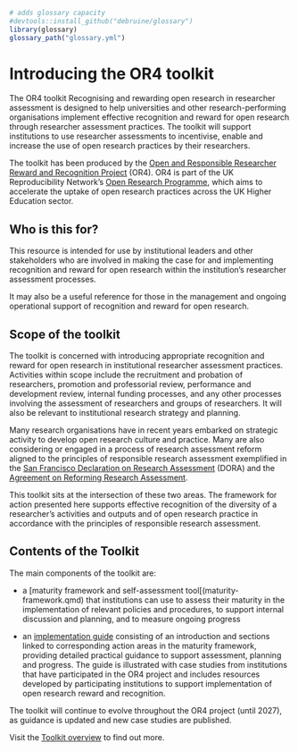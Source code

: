 ```r
# adds glossary capacity
#devtools::install_github("debruine/glossary")
library(glossary)
glossary_path("glossary.yml")
```


# Introducing the OR4 toolkit 
The OR4 toolkit Recognising and rewarding open research in researcher assessment is designed to help universities and other research-performing organisations implement effective recognition and reward for open research through researcher assessment practices. The toolkit will support institutions to use researcher assessments to incentivise, enable and increase the use of open research practices by their researchers. 

The toolkit has been produced by the [Open and Responsible Researcher Reward and Recognition Project](about.qmd) (OR4).  OR4 is part of the UK Reproducibility Network’s [Open Research Programme](https://www.ukrn.org/open-research-programme/), which aims to accelerate the uptake of open research practices across the UK Higher Education sector.  

## Who is this for? 

This resource is intended for use by institutional leaders and other stakeholders who are involved in making the case for and implementing recognition and reward for open research within the institution's researcher assessment processes. 

It may also be a useful reference for those in the management and ongoing operational support of recognition and reward for open research. 

## Scope of the toolkit 

The toolkit is concerned with introducing appropriate recognition and reward for open research in institutional researcher assessment practices. Activities within scope include the recruitment and probation of researchers, promotion and professorial review, performance and development review, internal funding processes, and any other processes involving the assessment of researchers and groups of researchers. It will also be relevant to institutional research strategy and planning. 

Many research organisations have in recent years embarked on strategic activity to develop open research culture and practice. Many are also considering or engaged in a process of research assessment reform aligned to the principles of responsible research assessment exemplified in the [San Francisco Declaration on Research Assessment](https://sfdora.org/read/) (DORA) and the [Agreement on Reforming Research Assessment](https://coara.eu/agreement/the-agreement-full-text/).  

This toolkit sits at the intersection of these two areas. The framework for action presented here supports effective recognition of the diversity of a researcher's activities and outputs and of open research practice in accordance with the principles of responsible research assessment.  

## Contents of the Toolkit 

The main components of the toolkit are: 

* a [maturity framework and self-assessment tool[(maturity-framework.qmd) that institutions can use to assess their maturity in the implementation of relevant policies and procedures, to support internal discussion and planning, and to measure ongoing progress 

* an [implementation guide](guide-contents.qmd) consisting of an introduction and sections linked to corresponding action areas in the maturity framework, providing detailed practical guidance to support assessment, planning and progress. The guide is illustrated with case studies from institutions that have participated in the OR4 project and includes resources developed by participating institutions to support implementation of open research reward and recognition. 

The toolkit will continue to evolve throughout the OR4 project (until 2027), as guidance is updated and new case studies are published. 

Visit the [Toolkit overview](overview.qmd) to find out more. 

